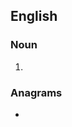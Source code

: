 ==English==

===Noun===
{{head|en|noun plural form}}

# {{plural of|hagbut|lang=en}}

===Anagrams===
* {{l|en|abgusht}}